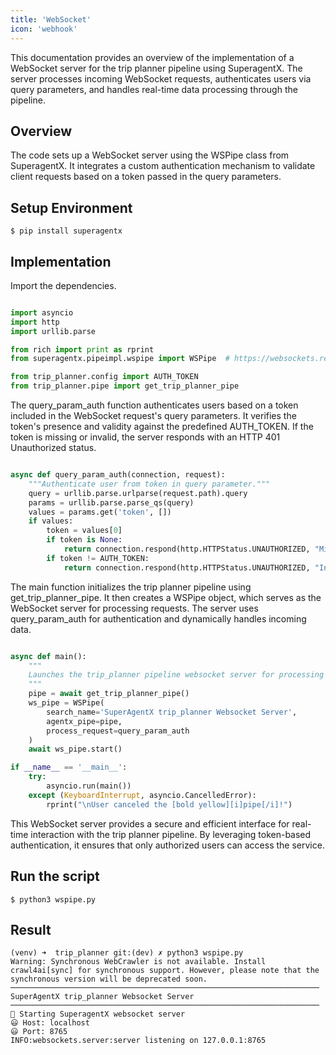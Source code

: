 ```yaml
---
title: 'WebSocket'
icon: 'webhook'
---
```

This documentation provides an overview of the implementation of a WebSocket server for the trip planner pipeline using
SuperagentX. The server processes incoming WebSocket requests, authenticates users via query parameters, and handles
real-time data processing through the pipeline.

## Overview
The code sets up a WebSocket server using the WSPipe class from SuperagentX. It integrates a custom authentication
mechanism to validate client requests based on a token passed in the query parameters.

## Setup Environment
```shell
$ pip install superagentx
```

## Implementation
Import the dependencies.

```python

import asyncio
import http
import urllib.parse

from rich import print as rprint
from superagentx.pipeimpl.wspipe import WSPipe  # https://websockets.readthedocs.io/en/stable/

from trip_planner.config import AUTH_TOKEN
from trip_planner.pipe import get_trip_planner_pipe
```

The query_param_auth function authenticates users based on a token included in the WebSocket request's query parameters.
It verifies the token's presence and validity against the predefined AUTH_TOKEN. If the token is missing or invalid,
the server responds with an HTTP 401 Unauthorized status.

```python

async def query_param_auth(connection, request):
    """Authenticate user from token in query parameter."""
    query = urllib.parse.urlparse(request.path).query
    params = urllib.parse.parse_qs(query)
    values = params.get('token', [])
    if values:
        token = values[0]
        if token is None:
            return connection.respond(http.HTTPStatus.UNAUTHORIZED, "Missing token\n")
        if token != AUTH_TOKEN:
            return connection.respond(http.HTTPStatus.UNAUTHORIZED, "Invalid token\n")
```

The main function initializes the trip planner pipeline using get_trip_planner_pipe. It then creates a WSPipe object,
which serves as the WebSocket server for processing requests. The server uses query_param_auth for authentication and
dynamically handles incoming data.

```python

async def main():
    """
    Launches the trip_planner pipeline websocket server for processing requests and handling data.
    """
    pipe = await get_trip_planner_pipe()
    ws_pipe = WSPipe(
        search_name='SuperAgentX trip_planner Websocket Server',
        agentx_pipe=pipe,
        process_request=query_param_auth
    )
    await ws_pipe.start()

if __name__ == '__main__':
    try:
        asyncio.run(main())
    except (KeyboardInterrupt, asyncio.CancelledError):
        rprint("\nUser canceled the [bold yellow][i]pipe[/i]!")
```
This WebSocket server provides a secure and efficient interface for real-time interaction with the trip planner pipeline.
By leveraging token-based authentication, it ensures that only authorized users can access the service.

## Run the script
```shell
$ python3 wspipe.py
```

## Result

```shell
(venv) ➜  trip_planner git:(dev) ✗ python3 wspipe.py
Warning: Synchronous WebCrawler is not available. Install crawl4ai[sync] for synchronous support. However, please note that the synchronous version will be deprecated soon.
───────────────────────────────────────────────────────────────────── SuperAgentX trip_planner Websocket Server ─────────────────────────────────────────────────────────────────────
🚀 Starting SuperagentX websocket server
😃 Host: localhost
😃 Port: 8765
INFO:websockets.server:server listening on 127.0.0.1:8765
```